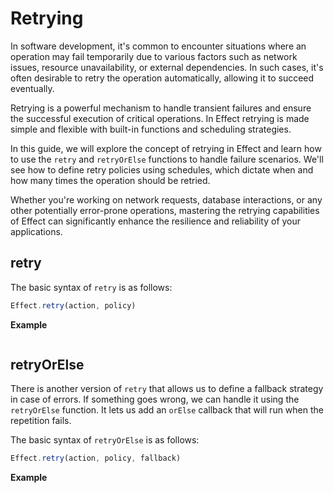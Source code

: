 # Retrying

In software development, it's common to encounter situations where an operation may fail temporarily due to various factors such as network issues, resource unavailability, or external dependencies. In such cases, it's often desirable to retry the operation automatically, allowing it to succeed eventually.

Retrying is a powerful mechanism to handle transient failures and ensure the successful execution of critical operations. In Effect retrying is made simple and flexible with built-in functions and scheduling strategies.

In this guide, we will explore the concept of retrying in Effect and learn how to use the `retry` and `retryOrElse` functions to handle failure scenarios. We'll see how to define retry policies using schedules, which dictate when and how many times the operation should be retried.

Whether you're working on network requests, database interactions, or any other potentially error-prone operations, mastering the retrying capabilities of Effect can significantly enhance the resilience and reliability of your applications.

## retry

The basic syntax of `retry` is as follows:

```ts
Effect.retry(action, policy)
```

**Example**

```ts file=<rootDir>/src/tutorial/error-management/retrying/retry.ts

```

## retryOrElse

There is another version of `retry` that allows us to define a fallback strategy in case of errors.
If something goes wrong, we can handle it using the `retryOrElse` function.
It lets us add an `orElse` callback that will run when the repetition fails.

The basic syntax of `retryOrElse` is as follows:

```ts
Effect.retry(action, policy, fallback)
```

**Example**

```ts file=<rootDir>/src/tutorial/error-management/retrying/retryOrElse.ts

```

